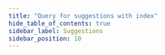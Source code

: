 ```yaml
---
title: "Query for suggestions with index"
hide_table_of_contents: true
sidebar_label: Suggestions
sidebar_position: 10
---
```





<LanguageSwitcher supportedLanguages={supportedLanguages} />

<LanguageContent language="java">
   <SuggestionsJava />
</LanguageContent>

<LanguageContent language="csharp">
   <SuggestionsCsharp />
</LanguageContent>

<LanguageContent language="nodejs">
   <SuggestionsNodejs />
</LanguageContent>


<!---
### Client API
- [Query for Suggestions](../../client-api/session/querying/how-to-work-with-suggestions)


-->